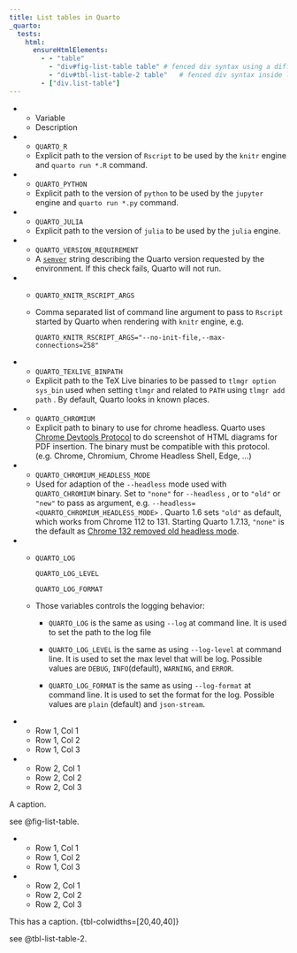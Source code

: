 ```yaml
---
title: List tables in Quarto
_quarto:
  tests:
    html:
      ensureHtmlElements:
        - - "table"
          - "div#fig-list-table table" # fenced div syntax using a different prefix
          - "div#tbl-list-table-2 table"   # fenced div syntax inside list-table (ie, captions last)
        - ["div.list-table"]
---
```


::: {.list-table widths="0.070833333333333,0.92916666666667" header-rows="1"}

* * Variable
  * Description

* * `QUARTO_R`
  * Explicit path to the version of `Rscript` to be used by the `knitr` engine and `quarto run *.R` command.

* * `QUARTO_PYTHON`
  * Explicit path to the version of `python` to be used by the `jupyter` engine and `quarto run *.py` command.

* * `QUARTO_JULIA`
  * Explicit path to the version of `julia` to be used by the `julia` engine.

* * `QUARTO_VERSION_REQUIREMENT`
  * A [`semver`](https://semver.org/) string describing the Quarto version requested by the environment. If this check fails, Quarto will not run.

* * `QUARTO_KNITR_RSCRIPT_ARGS`
  
  * Comma separated list of command line argument to pass to `Rscript` started by Quarto when rendering with `knitr` engine, e.g.
    
    ```
    QUARTO_KNITR_RSCRIPT_ARGS="--no-init-file,--max-connections=258"
    ```

* * `QUARTO_TEXLIVE_BINPATH`
  * Explicit path to the TeX Live binaries to be passed to `tlmgr option sys_bin` used when setting `tlmgr` and related to `PATH` using `tlmgr add path` . By default, Quarto looks in known places.

* * `QUARTO_CHROMIUM`
  * Explicit path to binary to use for chrome headless. Quarto uses [Chrome Devtools Protocol](https://chromedevtools.github.io/devtools-protocol/) to do screenshot of HTML diagrams for PDF insertion. The binary must be compatible with this protocol. (e.g. Chrome, Chromium, Chrome Headless Shell, Edge, …)

* * `QUARTO_CHROMIUM_HEADLESS_MODE`
  * Used for adaption of the `--headless` mode used with `QUARTO_CHROMIUM` binary. Set to `"none"` for `--headless` , or to `"old"` or `"new"` to pass as argument, e.g. `--headless=<QUARTO_CHROMIUM_HEADLESS_MODE>` . Quarto 1.6 sets `"old"` as default, which works from Chrome 112 to 131. Starting Quarto 1.7.13, `"none"` is the default as [Chrome 132 removed old headless mode](https://developer.chrome.com/blog/removing-headless-old-from-chrome).

* * `QUARTO_LOG`
    
    `QUARTO_LOG_LEVEL`
    
    `QUARTO_LOG_FORMAT`
  
  * Those variables controls the logging behavior:
    
    * `QUARTO_LOG` is the same as using `--log` at command line. It is used to set the path to the log file
    
    * `QUARTO_LOG_LEVEL` is the same as using `--log-level` at command line. It is used to set the max level that will be log. Possible values are `DEBUG`, `INFO`(default), `WARNING`, and `ERROR`.
    
    * `QUARTO_LOG_FORMAT` is the same as using `--log-format` at command line. It is used to set the format for the log. Possible values are `plain` (default) and `json-stream`.

:::


::: {#fig-list-table}

::: {.list-table widths="0.2,0.4,0.4"}

* - Row 1, Col 1
  - Row 1, Col 2
  - Row 1, Col 3

* - Row 2, Col 1
  - Row 2, Col 2
  - Row 2, Col 3

:::

A caption.

:::

see @fig-list-table.

::: {#tbl-list-table-2 .list-table}

* - Row 1, Col 1
  - Row 1, Col 2
  - Row 1, Col 3

* - Row 2, Col 1
  - Row 2, Col 2
  - Row 2, Col 3

This has a caption. {tbl-colwidths=[20,40,40]}

:::

see @tbl-list-table-2.